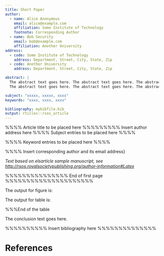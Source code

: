 ```yaml
---
title: Short Paper
author:
  - name: Alice Anonymous
    email: alice@example.com
    affiliation: Some Institute of Technology
    footnote: Corresponding Author
  - name: Bob Security
    email: bob@example.com
    affiliation: Another University
address:
  - code: Some Institute of Technology
    address: Department, Street, City, State, Zip
  - code: Another University
    address: Department, Street, City, State, Zip

abstract: |
  The abstract text goes here. The abstract text goes here. The abstract text goes here. The abstract text goes here.
  The abstract text goes here. The abstract text goes here. The abstract text goes here. The abstract text goes here.

subject: "xxxxx, xxxxx, xxxx"
keywords: "xxxx, xxxx, xxxx"

bibliography: mybibfile.bib
output: rticles::rsos_article
---
```



%%%% Article title to be placed here
\title{Insert the article title here}

\author{%%%% Author details
X. X. First author$^{1}$, X. Second author$^{2}$ and X. Third author$^{3}$}

%%%%%%%%% Insert author address here
\address{$^{1}$First author address\\
$^{2}$Second author address\\
$^{3}$Third author address}

%%%% Subject entries to be placed here %%%%
\subject{xxxxx, xxxxx, xxxx}

%%%% Keyword entries to be placed here %%%%
\keywords{xxxx, xxxx, xxxx}

%%%% Insert corresponding author and its email address}
\corres{Insert corresponding author name\\
\email{xxx@xxxx.xx.xx}}


_Text based on elsarticle sample manuscript, see [http://rsos.royalsocietypublishing.org/author-information#Latex](http://rsos.royalsocietypublishing.org/author-information#Latex)_

\begin{fmtext}
\section{Insert A head here}
%%%% Insert A head here

This demo file is intended to serve as a ``starter file''
for rsproca journal papers produced under \LaTeX\ using
rsproca.cls v1.5e.

\subsection{Insert B head here}
%%%% Insert B head here
Subsection text here.

\subsubsection{Insert C head here}
%%%% Insert C head here
Subsubsection text here.

\section{Equations}

Sample equations.

%%% Numbered equation
\begin{align}\label{1.1}
\begin{split}
\frac{\partial u(t,x)}{\partial t} &= Au(t,x) \left(1-\frac{u(t,x)}{K}\right)-B\frac{u(t-\tau,x) w(t,x)}{1+Eu(t-\tau,x)},\\
\frac{\partial w(t,x)}{\partial t} &=\delta \frac{\partial^2w(t,x)}{\partial x^2}-Cw(t,x)+D\frac{u(t-\tau,x)w(t,x)}{1+Eu(t-\tau,x)},
\end{split}
\end{align}

\begin{align}\label{1.2}
\begin{split}
\frac{dU}{dt} &=\alpha U(t)(\gamma -U(t))-\frac{U(t-\tau)W(t)}{1+U(t-\tau)},\\
\frac{dW}{dt} &=-W(t)+\beta\frac{U(t-\tau)W(t)}{1+U(t-\tau)}.
\end{split}
\end{align}

%%%% Unnumbered equation
\begin{eqnarray}
\frac{\partial(F_1,F_2)}{\partial(c,\omega)}_{(c_0,\omega_0)} = \left|
\begin{array}{ll}
\frac{\partial F_1}{\partial c} &\frac{\partial F_1}{\partial \omega} \\\noalign{\vskip3pt}
\frac{\partial F_2}{\partial c}&\frac{\partial F_2}{\partial \omega}
\end{array}\right|_{(c_0,\omega_0)}\notag\\
=-4c_0q\omega_0 -4c_0\omega_0p^2 =-4c_0\omega_0(q+p^2)>0.
\end{eqnarray}
\end{fmtext}

%%%%%%%%%%%%%%% End of first page %%%%%%%%%%%%%%%%%%%%%

\maketitle

\section{Enunciations}

\begin{theorem}\label{T0.1}
Assume that $\alpha>0, \gamma>1, \beta>\frac{\gamma+1}{\gamma-1}$.
Then there exists a small $\tau_1>0$, such that for $\tau\in
[0,\tau_1)$, if $c$ crosses $c(\tau)$ from the direction of
to  a small amplitude periodic traveling wave solution of
(2.1), and the period of $(\check{u}^p(s),\check{w}^p(s))$ is
\[
\check{T}(c)=c\cdot \left[\frac{2\pi}{\omega(\tau)}+O(c-c(\tau))\right].
\]
\end{theorem}


\begin{condition}\label{C2.2}
From (0.8) and (2.10), it holds
$\frac{d\omega}{d\tau}<0,\frac{dc}{d\tau}<0$ for $\tau\in
[0,\tau_1)$. This fact yields that the system (2.1) with delay
$\tau>0$ has the periodic traveling waves for smaller wave speed $c$
than that the system (2.1) with $\tau=0$ does. That is, the
delay perturbation stimulates an early occurrence of the traveling waves.
\end{condition}


\section{Figures \& Tables}

The output for figure is:

\begin{figure}[!h]
%\centering\includegraphics[width=2.5in]{xxxxxx.eps}
%%% where xxxxxx name represents "figurename.eps"
\caption{Insert figure caption here}
\label{fig_sim}
\end{figure}

\vspace*{-10pt}

\noindent The output for table is:

\begin{table}[!h]
\caption{An Example of a Table}%%%Table caption goes here
\label{table_example}
\begin{tabular}{llll}%%%The number of columns has to be defined here
\hline
date &Dutch policy &date &European policy \\
\hline
1988 &Memorandum Prevention &1985 &European Directive (85/339) \\
1991--1997 &{\bf Packaging Covenant I} & & \\
1994 &Law Environmental Management &1994 &European Directive (94/62) \\
1997 &Agreement Packaging and Packaging Waste & & \\
1998--2002 &{\bf Packaging Covenant II} & & \\
2003--2005 &{\bf Packaging Covenant III} & & \\
2006--2007 &{\bf Decree on Packaging and paper} & & \\\hline
\end{tabular}
\end{table}%%%End of the table

\section{Conclusion}
The conclusion text goes here.

\vskip1pc

\ethics{Insert ethics text here.}

\dataccess{Insert data access text here.}

\aucontribute{Insert author contribute text here.}

\competing{Insert competing text here.}

\funding{Insert funding text here.}

\ack{Insert acknowledgment text here.}

\disclaimer{Insert disclaimer text here.}



%%%%%%%%%% Insert bibliography here %%%%%%%%%%%%%%

\begin{thebibliography}{9}

\bibitem{1} Allwood JM, Cullen JM. 2011 \textit{Sustainable materials:  with both eyes open}.
Cambridge, UK: UIT Cambridge. See \href{http://www.withbotheyesopen.com}{http://www.withbotheyesopen.com}.

\bibitem{2}  MacKay DJC. 2008  \textit{Sustainable energy:  without the hot air}.
 Cambridge, UK: UIT Cambridge. See \href{http://www.withouthotair.com}{http://www.withouthotair.com}.

\bibitem{3} Gallman PG. 2011  \textit{Green alternatives and national energy strategy: the facts
 behind the headlines}.  Baltimore,\ MD: Johns Hopkins University Press.

\bibitem{4} MacKay DJC. 2013.  Solar energy in the context of energy use, energy transportation, and
 energy storage. \textit{Proc. R. Soc. A} \textbf{371}.

\end{thebibliography}


# References {#references .unnumbered}
